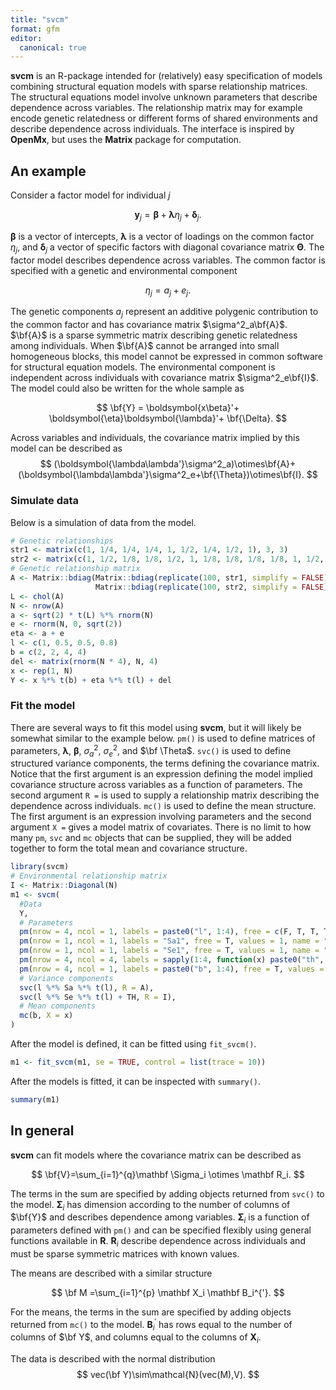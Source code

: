 ```yaml
---
title: "svcm"
format: gfm
editor:
  canonical: true
---
```


**svcm** is an R-package intended for (relatively) easy specification of models combining structural equation models with sparse relationship matrices. The structural equations model involve unknown parameters that describe dependence across variables. The relationship matrix may for example encode genetic relatedness or different forms of shared environments and describe dependence across individuals. The interface is inspired by **OpenMx**, but uses the **Matrix** package for computation.

## An example

Consider a factor model for individual $j$

$$
\boldsymbol{y}_j = \boldsymbol{\beta}+\boldsymbol{\lambda}\eta_j+\boldsymbol{\delta}_j.
$$

$\boldsymbol{\beta}$ is a vector of intercepts, $\boldsymbol{\lambda}$ is a vector of loadings on the common factor $\eta_j$, and $\boldsymbol{\delta}_j$ a vector of specific factors with diagonal covariance matrix $\mathbf{\Theta}$. The factor model describes dependence across variables. The common factor is specified with a genetic and environmental component

$$
\eta_j = a_j + e_j.
$$

The genetic components $a_j$ represent an additive polygenic contribution to the common factor and has covariance matrix $\sigma^2_a\bf{A}$. $\bf{A}$ is a sparse symmetric matrix describing genetic relatedness among individuals. When $\bf{A}$ cannot be arranged into small homogeneous blocks, this model cannot be expressed in common software for structural equation models. The environmental component is independent across individuals with covariance matrix $\sigma^2_e\bf{I}$. The model could also be written for the whole sample as

$$
\bf{Y} = \boldsymbol{x\beta}'+
\boldsymbol{\eta}\boldsymbol{\lambda}'+ \bf{\Delta}.
$$

Across variables and individuals, the covariance matrix implied by this model can be described as
$$
(\boldsymbol{\lambda\lambda'}\sigma^2_a)\otimes\bf{A}+
(\boldsymbol{\lambda\lambda'}\sigma^2_e+\bf{\Theta})\otimes\bf{I}.
$$

### Simulate data

Below is a simulation of data from the model.
```r
# Genetic relationships
str1 <- matrix(c(1, 1/4, 1/4, 1/4, 1, 1/2, 1/4, 1/2, 1), 3, 3)
str2 <- matrix(c(1, 1/2, 1/8, 1/8, 1/2, 1, 1/8, 1/8, 1/8, 1/8, 1, 1/2, 1/8, 1/8, 1/2, 1), 4, 4)
# Genetic relationship matrix
A <- Matrix::bdiag(Matrix::bdiag(replicate(100, str1, simplify = FALSE)),
                   Matrix::bdiag(replicate(100, str2, simplify = FALSE)))
L <- chol(A)
N <- nrow(A)
a <- sqrt(2) * t(L) %*% rnorm(N)
e <- rnorm(N, 0, sqrt(2))
eta <- a + e
l <- c(1, 0.5, 0.5, 0.8)
b = c(2, 2, 4, 4)
del <- matrix(rnorm(N * 4), N, 4)
x <- rep(1, N)
Y <- x %*% t(b) + eta %*% t(l) + del
```


### Fit the model

There are several ways to fit this model using **svcm**, but it will likely be somewhat similar to the example below. `pm()` is used to define matrices of parameters, $\boldsymbol{\lambda}$, $\boldsymbol{\beta}$, $\sigma^2_a$, $\sigma^2_e$, and $\bf \Theta$. `svc()` is used to define structured variance components, the terms defining the covariance matrix. Notice that the first argument is an expression defining the model implied covariance structure across variables as a function of parameters. The second argument `R =` is used to supply a relationship matrix describing the dependence across individuals. `mc()` is used to define the mean structure. The first argument is an expression involving parameters and the second argument `X = ` gives a model matrix of covariates. There is no limit to how many `pm`, `svc` and `mc` objects that can be supplied, they will be added together to form the total mean and covariance structure.

```r
library(svcm)
# Environmental relationship matrix
I <- Matrix::Diagonal(N)
m1 <- svcm(
  #Data
  Y,
  # Parameters
  pm(nrow = 4, ncol = 1, labels = paste0("l", 1:4), free = c(F, T, T, T), values = c(1, 0.5, 0.5, 0.5), name = "l"),
  pm(nrow = 1, ncol = 1, labels = "Sa1", free = T, values = 1, name = "Sa"),
  pm(nrow = 1, ncol = 1, labels = "Se1", free = T, values = 1, name = "Se"),
  pm(nrow = 4, ncol = 4, labels = sapply(1:4, function(x) paste0("th", 1:4, x)), free = diag(T, 4), values = diag(4), name = "TH"),
  pm(nrow = 4, ncol = 1, labels = paste0("b", 1:4), free = T, values = 0, name = "b"),
  # Variance components
  svc(l %*% Sa %*% t(l), R = A),
  svc(l %*% Se %*% t(l) + TH, R = I),
  # Mean components
  mc(b, X = x)
)
```

After the model is defined, it can be fitted using `fit_svcm()`.

```r
m1 <- fit_svcm(m1, se = TRUE, control = list(trace = 10))
```

After the models is fitted, it can be inspected with `summary()`.

```r
summary(m1)
```

## In general
**svcm** can fit models where the covariance matrix can be described as

$$
\bf{V}=\sum_{i=1}^{q}\mathbf \Sigma_i \otimes \mathbf R_i.
$$

The terms in the sum are specified by adding objects returned from `svc()` to the model. $\mathbf \Sigma_i$ has dimension according to the number of columns of $\bf{Y}$ and describes dependence among variables. $\mathbf \Sigma_i$ is a function of parameters defined with `pm()` and can be specified flexibly using general functions available in **R**. $\mathbf R_i$ describe dependence across individuals and must be sparse symmetric matrices with known values.

The means are described with a similar structure

$$
\bf M =\sum_{i=1}^{p} \mathbf X_i \mathbf B_i^{'}.
$$

For the means, the terms in the sum are specified by adding objects returned from `mc()` to the model. $\mathbf B_i^{'}$ has rows equal to the number of columns of $\bf Y$, and columns equal to the columns of $\mathbf X_i$.

The data is described with the normal distribution
$$
vec(\bf Y)\sim\mathcal{N}(vec(M),V).
$$
